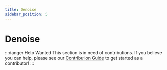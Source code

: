 ```yaml
---
title: Denoise
sidebar_position: 5
---
```


# Denoise

:::danger Help Wanted
This section is in need of contributions. If you believe you can help, please see our [Contribution Guide](../contribution-guide.mdx) to get started as a contributor!
:::
